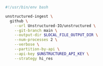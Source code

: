 ```bash Shell
#!/usr/bin/env bash

unstructured-ingest \
  github \
    --url Unstructured-IO/unstructured \
    --git-branch main \
    --output-dir $LOCAL_FILE_OUTPUT_DIR \
    --num-processes 2 \
    --verbose \
    --partition-by-api \
    --api-key $UNSTRUCTURED_API_KEY \
    --strategy hi_res
```
